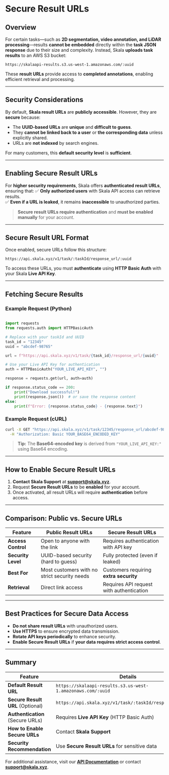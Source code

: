 # Secure Result URLs

## Overview

For certain tasks—such as **2D segmentation, video annotation, and LiDAR processing**—results **cannot be embedded** directly within the **task JSON response** due to their size and complexity. Instead, Skala **uploads task results** to an AWS S3 bucket:

```
https://skalaapi-results.s3.us-west-1.amazonaws.com/:uuid
```

These **result URLs** provide access to **completed annotations**, enabling efficient retrieval and processing.

---

## **Security Considerations**

By default, **Skala result URLs** are **publicly accessible**. However, they are **secure** because:

- The **UUID-based URLs** are **unique** and **difficult to guess**.
- They **cannot be linked back to a user** or **the corresponding data** unless explicitly shared.
- URLs are **not indexed** by search engines.

For many customers, this **default security level** is **sufficient**.

---

## **Enabling Secure Result URLs**

For **higher security requirements**, Skala offers **authenticated result URLs**, ensuring that:
✅ **Only authorized users** with Skala API access can retrieve results.  
✅ **Even if a URL is leaked**, it remains **inaccessible** to unauthorized parties.

> **Secure result URLs require authentication** and **must be enabled manually** for your account.

---

## **Secure Result URL Format**

Once enabled, secure URLs follow this structure:

```
https://api.skala.xyz/v1/task/:taskId/response_url/:uuid
```

To access these URLs, you must **authenticate** using **HTTP Basic Auth** with your Skala **Live API Key**.

---

## **Fetching Secure Results**

### **Example Request (Python)**

```python filename="Python"

import requests
from requests.auth import HTTPBasicAuth

# Replace with your taskId and UUID
task_id = "12345"
uuid = "abcdef-98765"

url = f"https://api.skala.xyz/v1/task/{task_id}/response_url/{uuid}"

# Use your Live API Key for authentication
auth = HTTPBasicAuth("YOUR_LIVE_API_KEY", "")

response = requests.get(url, auth=auth)

if response.status_code == 200:
    print("Download successful!")
    print(response.json())  # or save the response content
else:
    print(f"Error: {response.status_code} - {response.text}")

```

### **Example Request (cURL)**

```sh
curl -X GET "https://api.skala.xyz/v1/task/12345/response_url/abcdef-98765" \
  -H "Authorization: Basic YOUR_BASE64_ENCODED_KEY"
```

> **Tip:** The **Base64-encoded key** is derived from `"YOUR_LIVE_API_KEY:"` using Base64 encoding.

---

## **How to Enable Secure Result URLs**

1. **Contact Skala Support** at **[support@skala.xyz](mailto:support@skala.xyz)**.
2. Request **Secure Result URLs** to be **enabled** for your account.
3. Once activated, all result URLs will require **authentication** before access.

---

## **Comparison: Public vs. Secure URLs**

| **Feature**        | **Public Result URLs**                       | **Secure Result URLs**                   |
| ------------------ | -------------------------------------------- | ---------------------------------------- |
| **Access Control** | Open to anyone with the link                 | Requires authentication with API key     |
| **Security Level** | UUID-based security (hard to guess)          | Fully protected (even if leaked)         |
| **Best For**       | Most customers with no strict security needs | Customers requiring **extra security**   |
| **Retrieval**      | Direct link access                           | Requires API request with authentication |

---

## **Best Practices for Secure Data Access**

- **Do not share result URLs** with unauthorized users.
- **Use HTTPS** to ensure encrypted data transmission.
- **Rotate API keys periodically** to enhance security.
- **Enable Secure Result URLs** if **your data requires strict access control**.

---

## **Summary**

| **Feature**                      | **Details**                                                 |
| -------------------------------- | ----------------------------------------------------------- |
| **Default Result URL**           | `https://skalaapi-results.s3.us-west-1.amazonaws.com/:uuid` |
| **Secure Result URL** (Optional) | `https://api.skala.xyz/v1/task/:taskId/response_url/:uuid`  |
| **Authentication** (Secure URLs) | Requires **Live API Key** (HTTP Basic Auth)                 |
| **How to Enable Secure URLs**    | Contact **Skala Support**                                   |
| **Security Recommendation**      | Use **Secure Result URLs** for sensitive data               |

For additional assistance, visit our **[API Documentation](https://api.skala.xyz/docs)** or contact **support@skala.xyz**.
